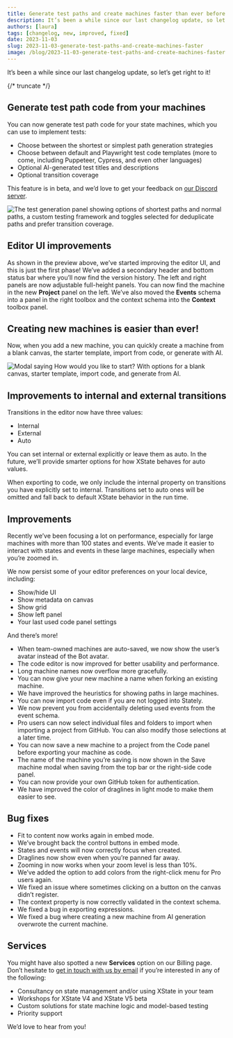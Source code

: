 ```yaml
---
title: Generate test paths and create machines faster than ever before
description: It’s been a while since our last changelog update, so let’s get right to it!
authors: [laura]
tags: [changelog, new, improved, fixed]
date: 2023-11-03
slug: 2023-11-03-generate-test-paths-and-create-machines-faster
image: /blog/2023-11-03-generate-test-paths-and-create-machines-faster.png
---
```


It’s been a while since our last changelog update, so let’s get right to it!

{/* truncate */}

## Generate test path code from your machines

You can now generate test path code for your state machines, which you can use to implement tests:

- Choose between the shortest or simplest path generation strategies
- Choose between default and Playwright test code templates (more to come, including Puppeteer, Cypress, and even other languages)
- Optional AI-generated test titles and descriptions
- Optional transition coverage

This feature is in beta, and we’d love to get your feedback on [our Discord server](https://discord.stately.ai).

![The test generation panel showing options of shortest paths and normal paths, a custom testing framework and toggles selected for deduplicate paths and prefer transition coverage.](test-generation.png)

## Editor UI improvements

As shown in the preview above, we’ve started improving the editor UI, and this is just the first phase! We’ve added a secondary header and bottom status bar where you’ll now find the version history. The left and right panels are now adjustable full-height panels. You can now find the machine in the new **Project** panel on the left. We’ve also moved the **Events** schema into a panel in the right toolbox and the context schema into the **Context** toolbox panel.

## Creating new machines is easier than ever!

Now, when you add a new machine, you can quickly create a machine from a blank canvas, the starter template, import from code, or generate with AI.

![Modal saying How would you like to start? With options for a blank canvas, starter template, import code, and generate from AI.](create-machine.png)

## Improvements to internal and external transitions

Transitions in the editor now have three values:

- Internal
- External
- Auto

You can set internal or external explicitly or leave them as auto. In the future, we’ll provide smarter options for how XState behaves for auto values.

When exporting to code, we only include the internal property on transitions you have explicitly set to internal. Transitions set to auto ones will be omitted and fall back to default XState behavior in the run time.

## Improvements

Recently we’ve been focusing a lot on performance, especially for large machines with more than 100 states and events. We’ve made it easier to interact with states and events in these large machines, especially when you’re zoomed in.

We now persist some of your editor preferences on your local device, including:

- Show/hide UI
- Show metadata on canvas
- Show grid
- Show left panel
- Your last used code panel settings

And there’s more!

- When team-owned machines are auto-saved, we now show the user’s avatar instead of the Bot avatar.
- The code editor is now improved for better usability and performance.
- Long machine names now overflow more gracefully.
- You can now give your new machine a name when forking an existing machine.
- We have improved the heuristics for showing paths in large machines.
- You can now import code even if you are not logged into Stately.
- We now prevent you from accidentally deleting used events from the event schema.
- Pro users can now select individual files and folders to import when importing a project from GitHub. You can also modify those selections at a later time.
- You can now save a new machine to a project from the Code panel before exporting your machine as code.
- The name of the machine you’re saving is now shown in the Save machine modal when saving from the top bar or the right-side code panel.
- You can now provide your own GitHub token for authentication.
- We have improved the color of draglines in light mode to make them easier to see.

## Bug fixes

- Fit to content now works again in embed mode.
- We’ve brought back the control buttons in embed mode.
- States and events will now correctly focus when created.
- Draglines now show even when you’re panned far away.
- Zooming in now works when your zoom level is less than 10%.
- We’ve added the option to add colors from the right-click menu for Pro users again.
- We fixed an issue where sometimes clicking on a button on the canvas didn’t register.
- The context property is now correctly validated in the context schema.
- We fixed a bug in exporting expressions.
- We fixed a bug where creating a new machine from AI generation overwrote the current machine.

## Services

You might have also spotted a new **Services** option on our Billing page. Don’t hesitate to [get in touch with us by email](mailto:support@stately.ai) if you’re interested in any of the following:

- Consultancy on state management and/or using XState in your team
- Workshops for XState V4 and XState V5 beta
- Custom solutions for state machine logic and model-based testing
- Priority support

We’d love to hear from you!

